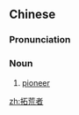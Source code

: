 ==Chinese==
{{zh-forms|type=21}}

===Pronunciation===
{{zh-pron
|m=tuòhuāngzhě
|c=tok3 fong1 ze2
|cat=n
}}

===Noun===
{{zh-noun}}

# [[pioneer]]

[[zh:拓荒者]]